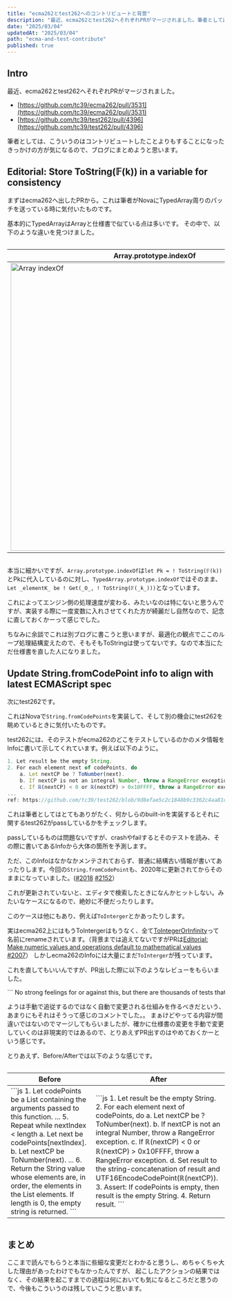 ```yaml
---
title: "ecma262とtest262へのコントリビュートと背景"
description: "最近、ecma262とtest262へそれぞれPRがマージされました。筆者としては、こういうのはコントリビュートしたことよりもすることになったきっかけの方が気になるので、ブログにまとめようと思います。"
date: "2025/03/04"
updatedAt: "2025/03/04"
path: "ecma-and-test-contribute"
published: true
---
```


## Intro

最近、ecma262とtest262へそれぞれPRがマージされました。

- [https://github.com/tc39/ecma262/pull/3531](https://github.com/tc39/ecma262/pull/3531)
- [https://github.com/tc39/test262/pull/4396](https://github.com/tc39/test262/pull/4396)

筆者としては、こういうのはコントリビュートしたことよりもすることになったきっかけの方が気になるので、ブログにまとめようと思います。

## Editorial: Store ToString(𝔽(k)) in a variable for consistency

まずはecma262へ出したPRから。これは筆者がNovaにTypedArray周りのパッチを送っている時に気付いたものです。

基本的にTypedArrayはArrayと仕様書で似ている点は多いです。
その中で、以下のような違いを見つけました。

<div style="overflow-x: auto; white-space: nowrap;">
    <table>
        <thead>
            <tr>
            <th>Array.prototype.indexOf</th>
            <th>TypedArray.prototype.indexOf</th>
            </tr>
        </thead>
        <tbody>
            <tr>
            <td>
                <img src="/static/ecma-and-test-contribute/Array-indexOf.png" alt="Array indexOf" width="667" />
            </td>
            <td>
                <img src="/static/ecma-and-test-contribute/TypedArray-indexOf.png" alt="TypedArray indexOf" width="666" />
            </td>
            </tr>
        </tbody>
    </table>
</div>

本当に細かいですが、`Array.prototype.indexOf`は`let Pk = ! ToString(𝔽(k))`とPkに代入しているのに対し、`TypedArray.prototype.indexOf`ではそのまま、`Let _elementK_ be ! Get(_O_, ! ToString(𝔽(_k_)))`となっています。

これによってエンジン側の処理速度が変わる、みたいなのは特にないと思うんですが、実装する際に一度変数に入れさせてくれた方が綺麗だし自然なので、記念に直しておくかーって感じでした。

ちなみに余談でこれは別ブログに書こうと思いますが、最適化の観点でここのループ処理結構変えたので、そもそもToStringは使ってないです。なので本当にただ仕様書を直した人になりました。

## Update String.fromCodePoint info to align with latest ECMAScript spec

次にtest262です。

これはNovaで`String.fromCodePoints`を実装して、そして別の機会にtest262を眺めているときに気付いたものです。

test262には、そのテストがecma262のどこをテストしているのかのメタ情報をInfoに書いて示してくれています。例えば以下のように。

```js
1. Let result be the empty String.
2. For each element next of codePoints, do
    a. Let nextCP be ? ToNumber(next).
    b. If nextCP is not an integral Number, throw a RangeError exception.
    c. If ℝ(nextCP) < 0 or ℝ(nextCP) > 0x10FFFF, throw a RangeError exception.
...
ref: https://github.com/tc39/test262/blob/9d8efae5c2c1848b9c3362c4aa81dd360ff8d3a7/test/built-ins/String/fromCodePoint/argument-is-Symbol.js#L10-L15
```

これは筆者としてはとてもありがたく、何かしらのbuilt-inを実装するとそれに関するtest262がpassしているかをチェックします。

passしているものは問題ないですが、crashやfailするとそのテストを読み、その際に書いてあるInfoから大体の箇所を予測します。

ただ、このInfoはなかなかメンテされておらず、普通に結構古い情報が書いてあったりします。今回の`String.fromCodePoint`も、2020年に更新されてからそのままになっていました。([#2018](https://github.com/tc39/ecma262/pull/2018) [#2152](https://github.com/tc39/ecma262/pull/2152)）

これが更新されていないと、エディタで検索したときになんかヒットしない。みたいなケースになるので、絶妙に不便だったりします。

このケースは他にもあり、例えば`ToInterger`とかあったりします。

実はecma262上にはもうToIntergerはもうなく、全て[ToIntegerOrInfinity](https://tc39.es/ecma262/#sec-tointegerorinfinity)って名前にrenameされています。（背景までは追えてないですがPRは[Editorial: Make numeric values and operations default to mathematical values #2007](https://github.com/tc39/ecma262/pull/2007)）
しかしecma262のInfoには大量にまだ`ToInterger`が残っています。

これを直してもいいんですが、PR出した際に以下のようなレビューをもらいました。

<div style="overflow-x: auto; white-space: nowrap;">
```
No strong feelings for or against this, but there are thousands of tests that have outdated metadata due to editorial changes - unless there's a way to automate these updates it won't be feasible to keep tests in sync with the spec.
```
</div>

ようは手動で追従するのではなく自動で変更される仕組みを作るべきだという、あまりにもそれはそうって感じのコメントでした。。
まぁけどやってる内容が間違いではないのでマージしてもらいましたが、確かに仕様書の変更を手動で変更していくのは非現実的ではあるので、とりあえずPR出すのはやめておくかーという感じです。

とりあえず、Before/Afterでは以下のような感じです。

<div style="overflow-x: auto; white-space: nowrap;">
    <table>
        <thead>
            <tr>
            <th>Before</th>
            <th>After</th>
            </tr>
        </thead>
        <tbody>
            <tr>
            <td>
                ```js
                1. Let codePoints be a List containing the arguments passed to this function.
                ...
                5. Repeat while nextIndex < length
                    a. Let next be codePoints[nextIndex].
                    b. Let nextCP be ToNumber(next).
                    ...
                6. Return the String value whose elements are, in order, the elements in the
                List elements. If length is 0, the empty string is returned.
                ```
            </td>
            <td>
                ```js
                1. Let result be the empty String.
                2. For each element next of codePoints, do
                    a. Let nextCP be ? ToNumber(next).
                    b. If nextCP is not an integral Number, throw a RangeError exception.
                    c. If ℝ(nextCP) < 0 or ℝ(nextCP) > 0x10FFFF, throw a RangeError exception.
                    d. Set result to the string-concatenation of result and UTF16EncodeCodePoint(ℝ(nextCP)).
                3. Assert: If codePoints is empty, then result is the empty String.
                4. Return result.
                ```
            </td>
            </tr>
        </tbody>
    </table>
</div>

## まとめ

ここまで読んでもらうと本当に些細な変更だとわかると思うし、めちゃくちゃ大した理由があったわけでもなかったんですが、
起こしたアクションの結果ではなく、その結果を起こすまでの過程は何においても気になるところだと思うので、今後もこういうのは残していこうと思います。